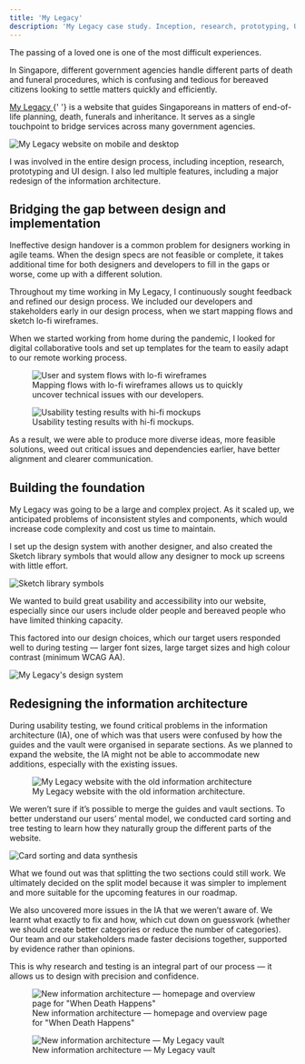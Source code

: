 ```yaml
---
title: 'My Legacy'
description: 'My Legacy case study. Inception, research, prototyping, UI design, redesign of information architecture.'
---
```


The passing of a loved one is one of the most difficult experiences.

In Singapore, different government agencies handle different parts of death and funeral procedures, which is confusing and tedious for bereaved citizens looking to settle matters quickly and efficiently.

<p>
  <a
    href="https://mylegacy.life.gov.sg/"
    target="_blank"
    rel="noreferrer noopener"
  >
    My Legacy
  </a>{' '}
  is a website that guides Singaporeans in matters of end-of-life planning,
  death, funerals and inheritance. It serves as a single touchpoint to bridge
  services across many government agencies.
</p>

![My Legacy website on mobile and desktop](./my-legacy-1-website-devices.jpg)

I was involved in the entire design process, including inception, research, prototyping and UI design. I also led multiple features, including a major redesign of the information architecture.

## Bridging the gap between design and implementation

Ineffective design handover is a common problem for designers working in agile teams. When the design specs are not feasible or complete, it takes additional time for both designers and developers to fill in the gaps or worse, come up with a different solution.

Throughout my time working in My Legacy, I continuously sought feedback and refined our design process. We included our developers and stakeholders early in our design process, when we start mapping flows and sketch lo-fi wireframes.

When we started working from home during the pandemic, I looked for digital collaborative tools and set up templates for the team to easily adapt to our remote working process.

<figure>
  <img
    src="./my-legacy-2-lofi-flows.jpg"
    alt="User and system flows with lo-fi wireframes"
  />
  <figcaption>
    Mapping flows with lo-fi wireframes allows us to quickly uncover technical
    issues with our developers.
  </figcaption>
</figure>

<figure>
  <img
    src="./my-legacy-3-hifi-utfindings.jpg"
    alt="Usability testing results with hi-fi mockups"
  />
  <figcaption>Usability testing results with hi-fi mockups.</figcaption>
</figure>

As a result, we were able to produce more diverse ideas, more feasible solutions, weed out critical issues and dependencies earlier, have better alignment and clearer communication.

## Building the foundation

My Legacy was going to be a large and complex project. As it scaled up, we anticipated problems of inconsistent styles and components, which would increase code complexity and cost us time to maintain.

I set up the design system with another designer, and also created the Sketch library symbols that would allow any designer to mock up screens with little effort.

![Sketch library symbols](./my-legacy-4-sketch-libraries.jpg)

We wanted to build great usability and accessibility into our website, especially since our users include older people and bereaved people who have limited thinking capacity.

This factored into our design choices, which our target users responded well to during testing — larger font sizes, large target sizes and high colour contrast (minimum WCAG AA).

![My Legacy's design system](./my-legacy-5-design-system.jpg)

## Redesigning the information architecture

During usability testing, we found critical problems in the information architecture (IA), one of which was that users were confused by how the guides and the vault were organised in separate sections. As we planned to expand the website, the IA might not be able to accommodate new additions, especially with the existing issues.

<figure>
  <img
    src="./my-legacy-6-ia-issues.jpg"
    alt="My Legacy website with the old information architecture"
  />
  <figcaption>
    My Legacy website with the old information architecture.
  </figcaption>
</figure>

We weren’t sure if it’s possible to merge the guides and vault sections. To better understand our users’ mental model, we conducted card sorting and tree testing to learn how they naturally group the different parts of the website.

![Card sorting and data synthesis](./my-legacy-7-ia-research.jpg)

What we found out was that splitting the two sections could still work. We ultimately decided on the split model because it was simpler to implement and more suitable for the upcoming features in our roadmap.

We also uncovered more issues in the IA that we weren’t aware of. We learnt what exactly to fix and how, which cut down on guesswork (whether we should create better categories or reduce the number of categories). Our team and our stakeholders made faster decisions together, supported by evidence rather than opinions.

This is why research and testing is an integral part of our process — it allows us to design with precision and confidence.

<figure>
  <img
    src="./my-legacy-8-ia-design-changes-homepage.jpg"
    alt='New information architecture — homepage and overview page for "When Death Happens"'
  />
  <figcaption>
    New information architecture — homepage and overview page for "When Death
    Happens"
  </figcaption>
</figure>

<figure>
  <img
    src="./my-legacy-9-ia-design-changes-vault.jpg"
    alt='New information architecture — My Legacy vault'
  />
  <figcaption>
    New information architecture — My Legacy vault
  </figcaption>
</figure>
